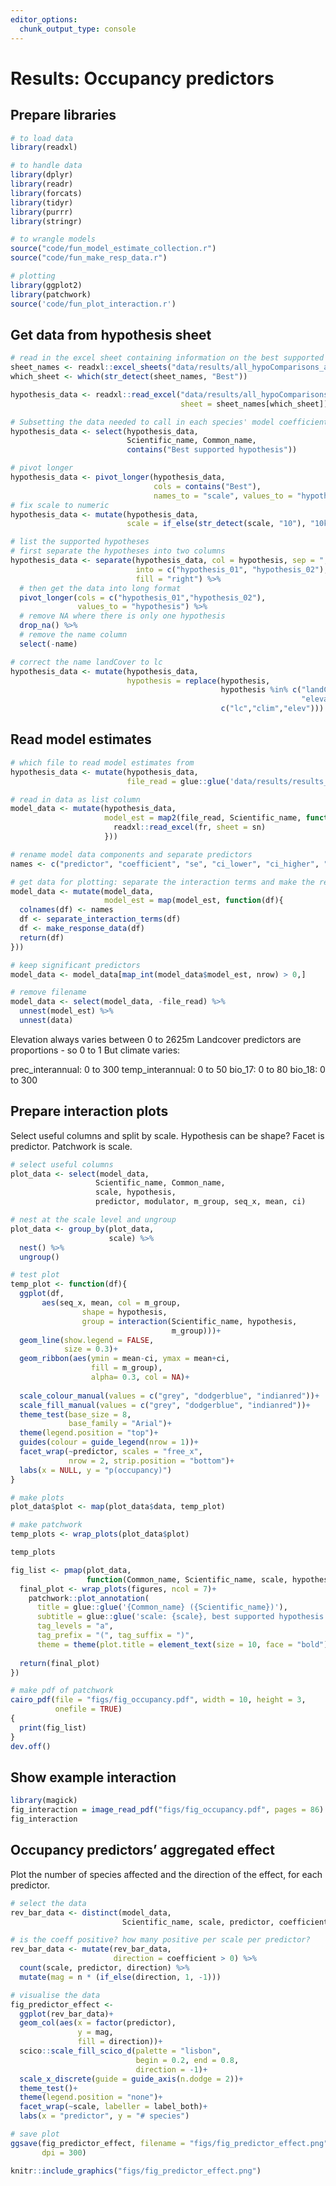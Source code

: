 ```yaml
---
editor_options: 
  chunk_output_type: console
---
```


# Results: Occupancy predictors

## Prepare libraries

```r
# to load data
library(readxl)

# to handle data
library(dplyr)
library(readr)
library(forcats)
library(tidyr)
library(purrr)
library(stringr)

# to wrangle models
source("code/fun_model_estimate_collection.r")
source("code/fun_make_resp_data.r")

# plotting
library(ggplot2)
library(patchwork)
source('code/fun_plot_interaction.r')
```

## Get data from hypothesis sheet

```r
# read in the excel sheet containing information on the best supported hypothesis
sheet_names <- readxl::excel_sheets("data/results/all_hypoComparisons_allScales.xlsx")
which_sheet <- which(str_detect(sheet_names, "Best"))

hypothesis_data <- readxl::read_excel("data/results/all_hypoComparisons_allScales.xlsx",
                                      sheet = sheet_names[which_sheet])

# Subsetting the data needed to call in each species' model coefficient information
hypothesis_data <- select(hypothesis_data,
                          Scientific_name, Common_name,
                          contains("Best supported hypothesis"))

# pivot longer
hypothesis_data <- pivot_longer(hypothesis_data,
                                cols = contains("Best"),
                                names_to = "scale", values_to = "hypothesis")
# fix scale to numeric
hypothesis_data <- mutate(hypothesis_data,
                          scale = if_else(str_detect(scale, "10"), "10km", "2.5km"))

# list the supported hypotheses
# first separate the hypotheses into two columns
hypothesis_data <- separate(hypothesis_data, col = hypothesis, sep = "; ", 
                            into = c("hypothesis_01", "hypothesis_02"),
                            fill = "right") %>% 
  # then get the data into long format
  pivot_longer(cols = c("hypothesis_01","hypothesis_02"),
               values_to = "hypothesis") %>% 
  # remove NA where there is only one hypothesis
  drop_na() %>% 
  # remove the name column
  select(-name)

# correct the name landCover to lc
hypothesis_data <- mutate(hypothesis_data,
                          hypothesis = replace(hypothesis,
                                               hypothesis %in% c("landCover", "climate",
                                                                 "elevation"), 
                                               c("lc","clim","elev")))
```

## Read model estimates

```r
# which file to read model estimates from
hypothesis_data <- mutate(hypothesis_data,
                          file_read = glue::glue('data/results/results_model_est_{scale}/{hypothesis}_modelEst.xlsx'))

# read in data as list column
model_data <- mutate(hypothesis_data,
                     model_est = map2(file_read, Scientific_name, function(fr, sn){
                       readxl::read_excel(fr, sheet = sn)
                     }))

# rename model data components and separate predictors
names <- c("predictor", "coefficient", "se", "ci_lower", "ci_higher", "z_value", "p_value")

# get data for plotting: separate the interaction terms and make the response df
model_data <- mutate(model_data, 
                     model_est = map(model_est, function(df){
  colnames(df) <- names
  df <- separate_interaction_terms(df)
  df <- make_response_data(df)
  return(df)
}))

# keep significant predictors
model_data <- model_data[map_int(model_data$model_est, nrow) > 0,]

# remove filename
model_data <- select(model_data, -file_read) %>% 
  unnest(model_est) %>% 
  unnest(data)
```

Elevation always varies between 0 to 2625m
Landcover predictors are proportions - so 0 to 1
But climate varies:

prec_interannual: 0 to 300
temp_interannual: 0 to 50
bio_17: 0 to 80
bio_18: 0 to 300

## Prepare interaction plots

Select useful columns and split by scale. Hypothesis can be shape?
Facet is predictor. Patchwork is scale.

```r
# select useful columns
plot_data <- select(model_data, 
                   Scientific_name, Common_name,
                   scale, hypothesis,
                   predictor, modulator, m_group, seq_x, mean, ci)

# nest at the scale level and ungroup
plot_data <- group_by(plot_data, 
                      scale) %>%
  nest() %>% 
  ungroup()

# test plot
temp_plot <- function(df){
  ggplot(df, 
       aes(seq_x, mean, col = m_group,
                shape = hypothesis,
                group = interaction(Scientific_name, hypothesis,
                                    m_group)))+
  geom_line(show.legend = FALSE,
            size = 0.3)+
  geom_ribbon(aes(ymin = mean-ci, ymax = mean+ci,
                  fill = m_group),
                  alpha= 0.3, col = NA)+
  
  scale_colour_manual(values = c("grey", "dodgerblue", "indianred"))+
  scale_fill_manual(values = c("grey", "dodgerblue", "indianred"))+
  theme_test(base_size = 8,
             base_family = "Arial")+
  theme(legend.position = "top")+
  guides(colour = guide_legend(nrow = 1))+
  facet_wrap(~predictor, scales = "free_x",
             nrow = 2, strip.position = "bottom")+
  labs(x = NULL, y = "p(occupancy)")
}

# make plots
plot_data$plot <- map(plot_data$data, temp_plot)

# make patchwork
temp_plots <- wrap_plots(plot_data$plot)

temp_plots
```

```r
fig_list <- pmap(plot_data, 
                 function(Common_name, Scientific_name, scale, hypothesis, figures){
  final_plot <- wrap_plots(figures, ncol = 7)+
    patchwork::plot_annotation(
      title = glue::glue('{Common_name} ({Scientific_name})'),
      subtitle = glue::glue('scale: {scale}, best supported hypothesis: {hypothesis}'),
      tag_levels = "a",
      tag_prefix = "(", tag_suffix = ")",
      theme = theme(plot.title = element_text(size = 10, face = "bold")))
  
  return(final_plot)
})
```

```r
# make pdf of patchwork
cairo_pdf(file = "figs/fig_occupancy.pdf", width = 10, height = 3,
          onefile = TRUE)
{
  print(fig_list)
}
dev.off()
```

## Show example interaction

```r
library(magick)
fig_interaction = image_read_pdf("figs/fig_occupancy.pdf", pages = 86)
fig_interaction
```

## Occupancy predictors' aggregated effect

Plot the number of species affected and the direction of the effect, for each predictor.

```r
# select the data
rev_bar_data <- distinct(model_data, 
                         Scientific_name, scale, predictor, coefficient)

# is the coeff positive? how many positive per scale per predictor?
rev_bar_data <- mutate(rev_bar_data, 
                       direction = coefficient > 0) %>% 
  count(scale, predictor, direction) %>% 
  mutate(mag = n * (if_else(direction, 1, -1)))

# visualise the data
fig_predictor_effect <-
  ggplot(rev_bar_data)+
  geom_col(aes(x = factor(predictor),
               y = mag,
               fill = direction))+
  scico::scale_fill_scico_d(palette = "lisbon",
                            begin = 0.2, end = 0.8,
                            direction = -1)+
  scale_x_discrete(guide = guide_axis(n.dodge = 2))+
  theme_test()+
  theme(legend.position = "none")+
  facet_wrap(~scale, labeller = label_both)+
  labs(x = "predictor", y = "# species")

# save plot
ggsave(fig_predictor_effect, filename = "figs/fig_predictor_effect.png",
       dpi = 300)
```

```r
knitr::include_graphics("figs/fig_predictor_effect.png")
```

